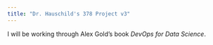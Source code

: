 ```yaml
---
title: "Dr. Hauschild's 378 Project v3"
---
```


I will be working through Alex Gold's book *DevOps for Data Science*.
